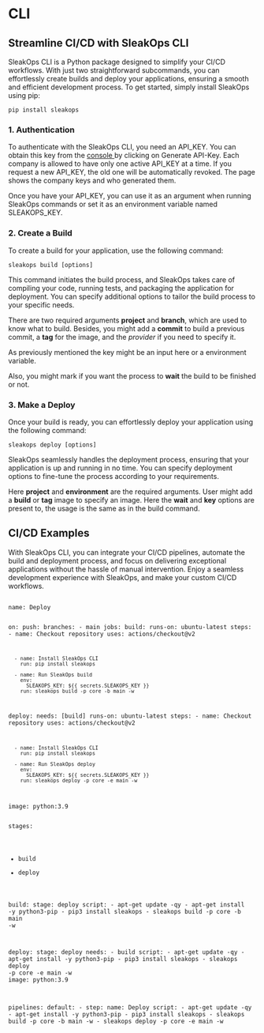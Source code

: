
# CLI


## Streamline CI/CD with SleakOps CLI
SleakOps CLI is a Python package designed to simplify your CI/CD workflows. 
With just two straightforward subcommands, you can effortlessly create builds and deploy your applications, ensuring a smooth and efficient development process. 
To get started, simply install SleakOps using pip:
```
pip install sleakops
```

### 1. Authentication

To authenticate with the SleakOps CLI, you need an API_KEY. You can obtain this key from the [console <FiExternalLink/>](https://console.sleakops.com/settings/apikey) by clicking on Generate API-Key. 
Each company is allowed to have only one active API_KEY at a time. If you request a new API_KEY, the old one will be automatically revoked. The page shows the company keys and who generated them.

Once you have your API_KEY, you can use it as an argument when running SleakOps commands or set it as an environment variable named SLEAKOPS_KEY. 


### 2. Create a Build

To create a build for your application, use the following command:

```
sleakops build [options]
```

This command initiates the build process, and SleakOps takes care of compiling your code, running tests, and packaging the application for deployment. You can specify additional options to tailor the build process to your specific needs.

There are two required arguments **project** and **branch**, which are used to know what to build. 
Besides, you might add a **commit** to build a previous commit, a **tag** for the image, and the *provider* if you need to specify it.

As previously mentioned the key might be an input here or a environment variable.

Also, you might mark if you want the process to **wait** the build to be finished or not.


### 3. Make a Deploy
Once your build is ready, you can effortlessly deploy your application using the following command:
```
sleakops deploy [options]
```
SleakOps seamlessly handles the deployment process, ensuring that your application is up and running in no time. You can specify deployment options to fine-tune the process according to your requirements.

Here **project** and **environment** are the required arguments. User might add a **build** or **tag** image to specify an image. Here the **wait** and **key** options are present to, the usage is the same as in the build command.

## CI/CD Examples
With SleakOps CLI, you can integrate your CI/CD pipelines, automate the build and deployment process, and focus on delivering exceptional applications without the hassle of manual intervention. 
Enjoy a seamless development experience with SleakOps, and make your custom CI/CD workflows.


<Tabs>
<TabItem value="GitHub" > 
<code>
name: Deploy

on:
  push:
      branches:
      - main
jobs:
  build:
      runs-on: ubuntu-latest
      steps:
      - name: Checkout repository
        uses: actions/checkout@v2

      - name: Install SleakOps CLI
        run: pip install sleakops

      - name: Run SleakOps build
        env:
          SLEAKOPS_KEY: ${{ secrets.SLEAKOPS_KEY }}
        run: sleakops build -p core -b main -w
  deploy:
      needs: [build]
      runs-on: ubuntu-latest
      steps:
      - name: Checkout repository
        uses: actions/checkout@v2

      - name: Install SleakOps CLI
        run: pip install sleakops

      - name: Run SleakOps deploy
        env:
          SLEAKOPS_KEY: ${{ secrets.SLEAKOPS_KEY }}
        run: sleakops deploy -p core -e main -w
</code>
</TabItem>
<TabItem value="GitLab"> 
<code>
image: python:3.9

stages:
  - build
  - deploy

build:
  stage: deploy
  script:
      - apt-get update -qy
      - apt-get install -y python3-pip
      - pip3 install sleakops
      - sleakops build -p core -b main -w

deploy:
  stage: deploy
  needs:
    - build
  script:
      - apt-get update -qy
      - apt-get install -y python3-pip
      - pip3 install sleakops
      - sleakops deploy -p core -e main -w
</code>
</TabItem>
<TabItem value="BitBucket">
<code>
image: python:3.9

pipelines:
  default:
    - step:
      name: Deploy
      script:
      - apt-get update -qy
      - apt-get install -y python3-pip
      - pip3 install sleakops
      - sleakops build -p core -b main -w
      - sleakops deploy -p core -e main -w
</code>
</TabItem>
</Tabs >